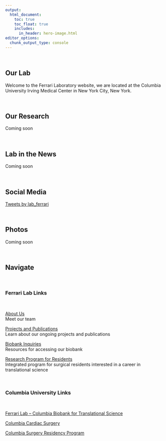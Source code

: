 ```yaml
---
output: 
  html_document:
    toc: true
    toc_float: true
    includes:
      in_header: hero-image.html
editor_options: 
  chunk_output_type: console
---
```


\

## Our Lab

Welcome to the Ferrari Laboratory website, we are located at the Columbia University Irving Medical Center in New York City, New York.

\


## Our Research

Coming soon

\


## Lab in the News

Coming soon

\

## Social Media

<a class="twitter-timeline" data-width="650" data-height="350" href="https://twitter.com/lab_ferrari?ref_src=twsrc%5Etfw">Tweets by lab_ferrari</a> <script async src="https://platform.twitter.com/widgets.js" charset="utf-8"></script>

\

## Photos 

Coming soon

\


##  Navigate

\


### Ferrari Lab Links

\

[About Us](about.html)\
Meet our team

[Projects and Publications](projects.html)\
Learn about our ongoing projects and publications

[Biobank Inquiries](biobank.html)\
Resources for accessing our biobank

[Research Program for Residents](program.html)\
Integrated program for surgical residents interested in a career in translational science 

\

### Columbia University Links

\

[Ferrari Lab – Columbia Biobank for Translational Science](https://columbiasurgery.org/research/ferrari-lab)\

[Columbia Cardiac Surgery](https://columbiasurgery.org/heart)\

[Columbia Surgery Residency Program](https://columbiasurgery.org/general-surgery-residency)

\


